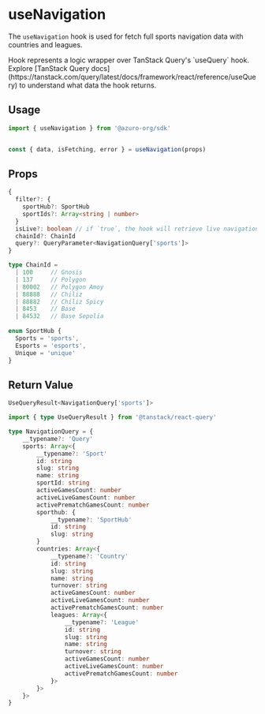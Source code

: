 
# useNavigation

The `useNavigation` hook is used for fetch full sports navigation data with countries and leagues.

<Callout type="info">
Hook represents a logic wrapper over TanStack Query's `useQuery` hook. Explore [TanStack Query docs](https://tanstack.com/query/latest/docs/framework/react/reference/useQuery) to understand what data the hook returns.
</Callout>

## Usage

```ts
import { useNavigation } from '@azuro-org/sdk'


const { data, isFetching, error } = useNavigation(props)
```

## Props

```ts
{
  filter?: {
    sportHub?: SportHub
    sportIds?: Array<string | number>
  }
  isLive?: boolean // if `true`, the hook will retrieve live navigation
  chainId?: ChainId
  query?: QueryParameter<NavigationQuery['sports']>
}
```

```ts
type ChainId = 
  | 100     // Gnosis
  | 137     // Polygon
  | 80002   // Polygon Amoy
  | 88888   // Chiliz
  | 88882   // Chiliz Spicy
  | 8453    // Base
  | 84532   // Base Sepolia
  
enum SportHub {
  Sports = 'sports',
  Esports = 'esports',
  Unique = 'unique'
}
```

## Return Value

```ts
UseQueryResult<NavigationQuery['sports']>
```

```ts
import { type UseQueryResult } from '@tanstack/react-query'

type NavigationQuery = {
    __typename?: 'Query'
    sports: Array<{
        __typename?: 'Sport'
        id: string
        slug: string
        name: string
        sportId: string
        activeGamesCount: number
        activeLiveGamesCount: number
        activePrematchGamesCount: number
        sporthub: {
            __typename?: 'SportHub'
            id: string
            slug: string
        }
        countries: Array<{
            __typename?: 'Country'
            id: string
            slug: string
            name: string
            turnover: string
            activeGamesCount: number
            activeLiveGamesCount: number
            activePrematchGamesCount: number
            leagues: Array<{
                __typename?: 'League'
                id: string
                slug: string
                name: string
                turnover: string
                activeGamesCount: number
                activeLiveGamesCount: number
                activePrematchGamesCount: number
            }>
        }>
    }>
}
```
